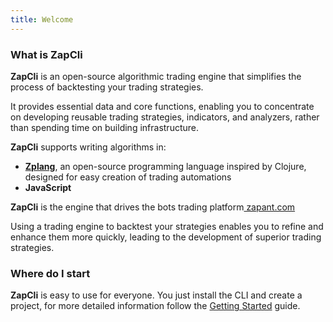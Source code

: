 ```yaml
---
title: Welcome
---
```


### What is ZapCli

**ZapCli** is an open-source algorithmic trading engine that simplifies the process of backtesting your trading strategies.

It provides essential data and core functions, enabling you to concentrate on developing reusable trading strategies, indicators, and analyzers, rather than spending time on building infrastructure.

**ZapCli** supports writing algorithms in:

* [**Zplang**](https://zplang.com), an open-source programming language inspired by Clojure, designed for easy creation of trading automations
* **JavaScript**

**ZapCli** is the engine that drives the bots trading platform[ zapant.com](https://zapant.com)

<Aside type="note" title="Why use a trading engine?">
  Using a trading engine to backtest your strategies enables you to refine and enhance them more quickly, leading to the development of superior trading strategies.
</Aside>

### Where do I start

**ZapCli** is easy to use for everyone. You just install the CLI and create a project, for more detailed information follow the [Getting Started](getting-started.md) guide.